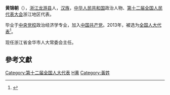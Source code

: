 '''黄锦朝'''（{{bd|1956年||}}），[[浙江|浙江]][[龙游县|龙游县]]人，[[汉族|汉族]]，[[中华人民共和国|中华人民共和国]]政治人物、[[第十二届全国人民代表大会|第十二届全国人民代表大会]]浙江地区代表。

毕业于[[中央党校|中央党校]]政治经济学专业，加入[[中国共产党|中国共产党]]。2013年，被选为[[全国人大代表|全国人大代表]]<ref>{{cite news|title=全国人大代表信息-黄锦朝|url=http://210.82.31.1:8084/delegate/viewDelegate.action?dbid=120906|accessdate=2013-03-28|newspaper=全国人大网|archive-url=https://web.archive.org/web/20160306051440/http://www.npc.gov.cn/delegate/viewDelegate.action?dbid=120906|archive-date=2016-03-06|dead-url=yes}}</ref>。

现任浙江省金华市人大常委会主任。

==參考文獻==
{{reflist}}
{{中国政治人物小作品}}

[[Category:第十二届全国人大代表|Category:第十二届全国人大代表]]
[[Category:龙游人|H黄]]
[[Category:黃姓|Category:黃姓]]